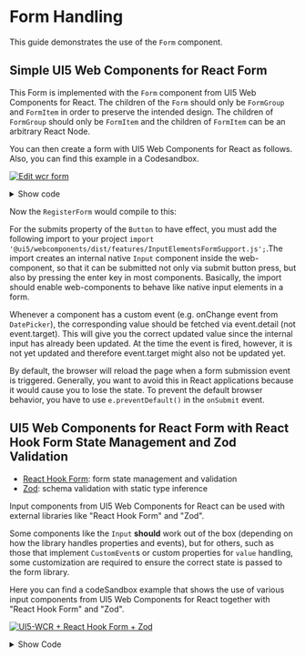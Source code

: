 
<Meta title="Knowledge Base/Form Handling" />

# Form Handling

This guide demonstrates the use of the `Form` component.

## Simple UI5 Web Components for React Form

This Form is implemented with the `Form` component from UI5 Web Components for React.
The children of the `Form` should only be `FormGroup` and `FormItem` in order to preserve the intended design. The children of `FormGroup` should only be `FormItem` and the children of `FormItem` can be an arbitrary React Node.

You can then create a form with UI5 Web Components for React as follows. Also, you can find this example in a Codesandbox.

[![Edit wcr form](https://codesandbox.io/static/img/play-codesandbox.svg)](https://codesandbox.io/p/sandbox/wcr-form-forked-9f5br7?file=%2Fsrc%2FApp.js)

<details>
    <summary>Show code</summary>

```jsx
// For the submits property of the button to have effect, you must add the following import
import '@ui5/webcomponents/dist/features/InputElementsFormSupport.js';
import React, { useState } from 'react';
import {
  ThemeProvider,
  Form,
  FormGroup,
  FormItem,
  Input,
  Option,
  Select,
  CheckBox,
  Button,
  MultiComboBox,
  MultiComboBoxItem,
  DatePicker,
  Label
} from '@ui5/webcomponents-react';
import ButtonType from '@ui5/webcomponents/dist/types/ButtonType.js';
import InputType from '@ui5/webcomponents/dist/types/InputType.js';

export default function RegisterForm() {
  const [email, setEmail] = useState('');
  const [password, setPassword] = useState('');
  const [country, setCountry] = useState('Germany');
  const [birthday, setBirthday] = useState('');
  const [payment, setPayment] = useState([]);

  const handleSubmit = (e) => {
    const values = {
      email: email,
      password: password,
      country: country,
      birthday: birthday,
      payment: payment
    };
    alert(JSON.stringify(values, null, 2));
    console.log(values);
    //prevent page reload
    e.preventDefault();
  };
  const handleEmailInput = (e) => {
    setEmail(e.target.value);
  };
  const handlePasswordInput = (e) => {
    setPassword(e.target.value);
  };
  const handleCountryChange = (e) => {
    setCountry(e.detail.selectedOption.innerText);
  };
  const handleBirthdayChange = (e) => {
    setBirthday(e.detail.value);
  };
  const handlePaymentSelectionChange = (e) => {
    const selected = Object.values(e.detail.items).map((val) => val.text);
    setPayment(selected);
  };

  return (
    <ThemeProvider>
      <Form onSubmit={handleSubmit}>
        <FormGroup titleText="Create Account">
          <FormItem label={<Label required>Email</Label>}>
            <Input name="email" required type={InputType.Email} value={email} onInput={handleEmailInput} />
          </FormItem>
          <FormItem label={<Label required>Password</Label>}>
            <Input name="password" required type={InputType.Password} value={password} onInput={handlePasswordInput} />
          </FormItem>
          <FormItem label="Country">
            <Select name="country" onChange={handleCountryChange}>
              <Option>Germany</Option>
              <Option>France</Option>
              <Option>Italy</Option>
            </Select>
          </FormItem>
          <FormItem label="Date of Birth">
            <DatePicker value={birthday} onChange={handleBirthdayChange}></DatePicker>
          </FormItem>
          <FormItem label="Payment methods">
            <MultiComboBox onSelectionChange={handlePaymentSelectionChange}>
              <MultiComboBoxItem text="Credit card" />
              <MultiComboBoxItem text="PayPal" />
              <MultiComboBoxItem text="Bank transfer" />
            </MultiComboBox>
          </FormItem>
          <FormItem>
            <Button type={ButtonType.Submit}>Submit</Button>
          </FormItem>
        </FormGroup>
      </Form>
    </ThemeProvider>
  );
}
```

</details>

Now the `RegisterForm` would compile to this:

<RegisterForm />

For the submits property of the `Button` to have effect, you must add the following import to your project `import '@ui5/webcomponents/dist/features/InputElementsFormSupport.js';`.The import creates an internal native `Input` component inside the web-component,
so that it can be submitted not only via submit button press, but also by pressing the enter key in most components. Basically, the import should enable web-components to behave like native input elements in a form.

Whenever a component has a custom event (e.g. onChange event from `DatePicker`), the corresponding value should be fetched via event.detail (not event.target). This will give you the correct updated value since the internal input has already been updated. At the time the event is fired, however, it is not yet updated and therefore event.target might also not be updated yet.

By default, the browser will reload the page when a form submission event is triggered. Generally, you want to avoid this in React applications because it would cause you to lose the state.
To prevent the default browser behavior, you have to use `e.preventDefault()` in the `onSubmit` event.

## UI5 Web Components for React Form with React Hook Form State Management and Zod Validation

- [React Hook Form](https://github.com/react-hook-form/react-hook-form): form state management and validation
- [Zod](https://github.com/colinhacks/zod): schema validation with static type inference

Input components from UI5 Web Components for React can be used with external libraries like "React Hook Form" and "Zod".

Some components like the `Input` **should** work out of the box (depending on how the library handles properties and events), but for others, such as those that implement `CustomEvent`s or custom properties for `value` handling, some customization are required to ensure the correct state is passed to the form library.

Here you can find a codeSandbox example that shows the use of various input components from UI5 Web Components for React together with "React Hook Form" and "Zod".

[![UI5-WCR + React Hook Form + Zod](https://codesandbox.io/static/img/play-codesandbox.svg)](https://codesandbox.io/p/sandbox/kind-ben-7c5xcr?file=%2Fsrc%2FApp.tsx)

<details>

<summary>Show Code</summary>

```jsx
// To enable form support of ui5-webcomponents, you have to import this feature
import '@ui5/webcomponents/dist/features/InputElementsFormSupport.js';
import {
  ThemeProvider,
  Form,
  FormGroup,
  FormItem,
  Label,
  Input,
  Select,
  Button,
  MultiComboBox,
  DatePicker,
  CheckBox,
  Popover,
  Option,
  MultiComboBoxItem,
  ObjectStatus
} from '@ui5/webcomponents-react';
import ButtonType from '@ui5/webcomponents/dist/types/ButtonType.js';
import InputType from '@ui5/webcomponents/dist/types/InputType.js';
import ValueState from '@ui5/webcomponents-base/dist/types/ValueState.js';
import { useForm, useController } from 'react-hook-form';
import { z } from 'zod';
import { zodResolver } from '@hookform/resolvers/zod';
import { createPortal } from 'react-dom';
import { useEffect, useId, useState } from 'react';

// Zod schema
const schema = z
  .object({
    email: z.string().email(),
    password: z
      .string()
      .regex(/[A-Z]/, { message: 'Must contain at least one capital letter' })
      .min(8, { message: 'Must be 8 or more characters long' }),
    confirmPassword: z
      .string()
      .regex(/[A-Z]/, { message: 'Must contain at least one capital letter' })
      .min(8, { message: 'Must be 8 or more characters long' }),
    toc: z.literal(true, {
      errorMap: () => ({ message: 'Please accept the terms of service' })
    }),
    country: z.string(),
    dob: z.string(),
    payment: z.any()
  })
  .superRefine(({ confirmPassword, password }, ctx) => {
    if (confirmPassword !== password) {
      ctx.addIssue({
        code: 'custom',
        message: 'The passwords did not match',
        path: ['confirmPassword']
      });
    }
  });

/* ***********************

To ensure the correct behavior of individual components in conjunction with the "React Hook Form", they must be "wrapped".
Basically, this applies to all components that use custom events or properties.

*********************** */

const WrappedSelect = (props) => {
  const { field } = useController(props);
  const handleChange = (e) => {
    field.onChange(e.detail.selectedOption.textContent);
  };

  return (
    <Select {...field} onChange={handleChange}>
      <Option>Germany</Option>
      <Option>France</Option>
      <Option>Italy</Option>
    </Select>
  );
};

const WrappedMultiComboBox = (props) => {
  const { field } = useController(props);
  const handleChange = (e) => {
    field.onChange(Object.values(e.detail.items).map((val) => val.text));
  };
  return (
    <MultiComboBox {...field} onSelectionChange={handleChange}>
      <MultiComboBoxItem text="Credit card" />
      <MultiComboBoxItem text="PayPal" />
      <MultiComboBoxItem text="Bank transfer" />
    </MultiComboBox>
  );
};

const WrappedCheckBox = (props) => {
  const { field, formState } = useController(props);
  const [open, setOpen] = useState(false);
  const errorMessage = formState.errors?.[field.name]?.message;
  const uniqueId = useId();
  const handleChange = (e) => {
    field.onChange(e.target.checked);
  };
  const handleFocus = (e) => {
    if (errorMessage) {
      setOpen(true);
    }
  };
  const handleClose = () => {
    setOpen(false);
  };

  useEffect(() => {
    if (!errorMessage) {
      setOpen(false);
    }
  }, [errorMessage]);

  return (
    <>
      <CheckBox
        {...field}
        checked={field.value}
        onChange={handleChange}
        id={uniqueId}
        onFocus={handleFocus}
        valueState={errorMessage ? ValueState.Negative : ValueState.None}
      />
      {createPortal(
        <Popover open={open} opener={uniqueId} onClose={handleClose} initialFocus={uniqueId}>
          <ObjectStatus state={ValueState.Negative}>{errorMessage}</ObjectStatus>
        </Popover>,
        document.body
      )}
    </>
  );
};

function App() {
  const {
    handleSubmit,
    register,
    control,
    formState: { errors }
  } = useForm({
    defaultValues: {
      email: '',
      password: '',
      confirmPassword: '',
      country: 'Germany',
      dob: '',
      payment: [],
      toc: false
    },
    mode: 'onChange',
    resolver: zodResolver(schema)
  });

  const onSubmit = (data) => {
    alert(JSON.stringify(data, null, 2));
    console.log(data);
  };
  return (
    <ThemeProvider>
      <Form onSubmit={handleSubmit(onSubmit)} labelSpanM={4}>
        <FormGroup titleText="Create Account">
          <FormItem label={<Label required>Email</Label>}>
            <Input
              {...register('email', { required: true })}
              valueState={errors.email ? ValueState.Negative : ValueState.None}
              valueStateMessage={<span>{errors.email?.message}</span>}
              type={InputType.Email}
            />
          </FormItem>
          <FormItem label={<Label required>Password</Label>}>
            <Input
              {...register('password', { required: true })}
              valueState={errors.password ? ValueState.Negative : ValueState.None}
              valueStateMessage={<span>{errors.password?.message}</span>}
              type={InputType.Password}
            />
          </FormItem>
          <FormItem label={<Label required>Confirm Password</Label>}>
            <Input
              {...register('confirmPassword', { required: true })}
              valueState={errors.confirmPassword ? ValueState.Negative : ValueState.None}
              valueStateMessage={<span>{errors.confirmPassword?.message}</span>}
              type={InputType.Password}
            />
          </FormItem>
          <FormItem label="Country">
            <WrappedSelect name="country" control={control} />
          </FormItem>
          <FormItem label="Date of Birth">
            <DatePicker {...register('dob')} />
          </FormItem>
          <FormItem label="Payment methods">
            <WrappedMultiComboBox name="payment" control={control} />
          </FormItem>
          <FormItem
            label={
              <Label style={{ alignSelf: 'start', paddingTop: '0.75rem' }} required>
                I accept the terms of service
              </Label>
            }
          >
            <WrappedCheckBox
              name="toc"
              control={control}
              rules={{ required: true }}
              valueState={errors.toc ? ValueState.Negative : ValueState.None}
            />
          </FormItem>
        </FormGroup>
        <FormItem>
          <Button type={ButtonType.Submit}>Submit</Button>
        </FormItem>
      </Form>
    </ThemeProvider>
  );
}

export default App;
```

</details>

<Footer />
